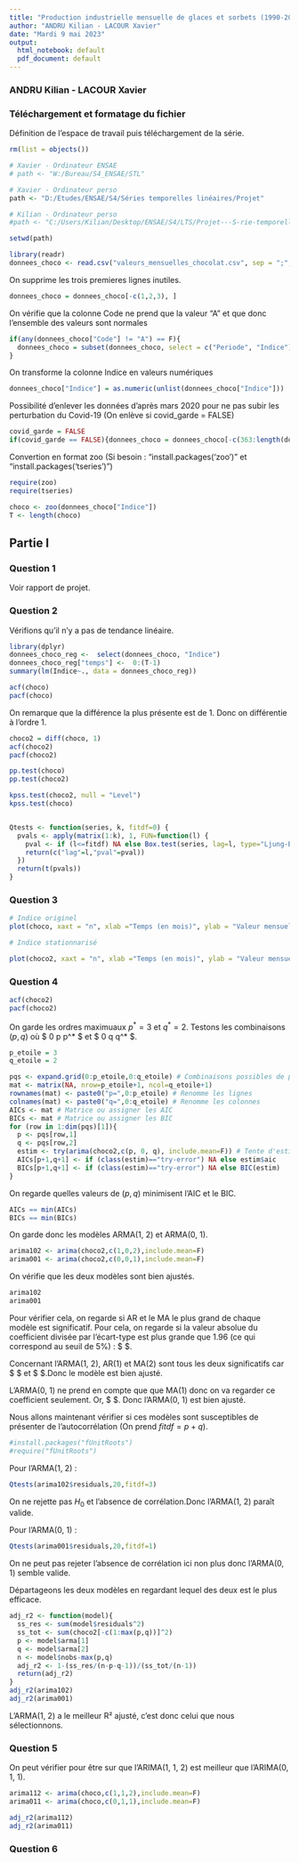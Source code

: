 ---
title: "Production industrielle mensuelle de glaces et sorbets (1990-2023)"
author: "ANDRU Kilian - LACOUR Xavier"
date: "Mardi 9 mai 2023"
output:
  html_notebook: default
  pdf_document: default
---
### ANDRU Kilian - LACOUR Xavier



### Téléchargement et formatage du fichier

Définition de l'espace de travail puis téléchargement de la série.
```{r}
rm(list = objects())

# Xavier - Ordinateur ENSAE
# path <- "W:/Bureau/S4_ENSAE/STL"     

# Xavier - Ordinateur perso
path <- "D:/Etudes/ENSAE/S4/Séries temporelles linéaires/Projet"  

# Kilian - Ordinateur perso
#path <- "C:/Users/Kilian/Desktop/ENSAE/S4/LTS/Projet---S-rie-temporelle-lin-aire"

setwd(path)

library(readr)
donnees_choco <- read.csv("valeurs_mensuelles_chocolat.csv", sep = ";", col.names = c("Periode", "Indice", "Code"))
```

On supprime les trois premieres lignes inutiles.
```{r}
donnees_choco = donnees_choco[-c(1,2,3), ]
```

On vérifie que la colonne Code ne prend que la valeur "A" et que donc l'ensemble des valeurs sont normales
```{r}
if(any(donnees_choco["Code"] != "A") == F){
  donnees_choco = subset(donnees_choco, select = c("Periode", "Indice"))
}
```

On transforme la colonne Indice en valeurs numériques
```{r}
donnees_choco["Indice"] = as.numeric(unlist(donnees_choco["Indice"]))
```

Possibilité d'enlever les données d'après mars 2020 pour ne pas subir les perturbation du Covid-19 (On enlève si covid_garde = FALSE)
```{r}
covid_garde = FALSE
if(covid_garde == FALSE){donnees_choco = donnees_choco[-c(363:length(donnees_choco$Indice)), ]}
```

Convertion en format zoo (Si besoin : "install.packages('zoo')" et "install.packages('tseries')")
```{r}
require(zoo)
require(tseries)

choco <- zoo(donnees_choco["Indice"])
T <- length(choco)
```

## Partie I

### Question 1

Voir rapport de projet.

### Question 2

Vérifions qu'il n'y a pas de tendance linéaire.

```{r}
library(dplyr)
donnees_choco_reg <-  select(donnees_choco, "Indice")
donnees_choco_reg["temps"] <-  0:(T-1)
summary(lm(Indice~., data = donnees_choco_reg))
```



```{r}
acf(choco)
pacf(choco)
```

On remarque que la différence la plus présente est de 1. Donc on différentie à l'ordre 1.

```{r}
choco2 = diff(choco, 1)
acf(choco2)
pacf(choco2)

```

```{r}
pp.test(choco)
pp.test(choco2)

kpss.test(choco2, null = "Level")
kpss.test(choco)



```
```{r}
Qtests <- function(series, k, fitdf=0) {
  pvals <- apply(matrix(1:k), 1, FUN=function(l) {
    pval <- if (l<=fitdf) NA else Box.test(series, lag=l, type="Ljung-Box", fitdf=fitdf)$p.value
    return(c("lag"=l,"pval"=pval))
  })
  return(t(pvals))
}
```


### Question 3

```{r}
# Indice originel
plot(choco, xaxt = "n", xlab ="Temps (en mois)", ylab = "Valeur mensuelle de l'indice", main = "Evolution de l'indice de production originel depuis 1990")

# Indice stationnarisé

plot(choco2, xaxt = "n", xlab ="Temps (en mois)", ylab = "Valeur mensuelle de l'indice", main = "Evolution de l'indice de production stationnarisé depuis 1990")

```

### Question 4

```{r}
acf(choco2)
pacf(choco2)
```
On garde les ordres maximuaux $p^* = 3$ et $q^* = 2$.
Testons les combinaisons $(p,q)$ où $ 0 \leq p \leq p^* $ et $ 0 \leq q \leq q^* $.

```{r}
p_etoile = 3
q_etoile = 2

pqs <- expand.grid(0:p_etoile,0:q_etoile) # Combinaisons possibles de p<=p* et q<=q*
mat <- matrix(NA, nrow=p_etoile+1, ncol=q_etoile+1)
rownames(mat) <- paste0("p=",0:p_etoile) # Renomme les lignes
colnames(mat) <- paste0("q=",0:q_etoile) # Renomme les colonnes
AICs <- mat # Matrice ou assigner les AIC
BICs <- mat # Matrice ou assigner les BIC
for (row in 1:dim(pqs)[1]){
  p <- pqs[row,1]
  q <- pqs[row,2]
  estim <- try(arima(choco2,c(p, 0, q), include.mean=F)) # Tente d'estimer l'ARMA
  AICs[p+1,q+1] <- if (class(estim)=="try-error") NA else estim$aic
  BICs[p+1,q+1] <- if (class(estim)=="try-error") NA else BIC(estim)
}
```

On regarde quelles valeurs de $(p,q)$ minimisent l'AIC et le BIC.

```{r}
AICs == min(AICs)
BICs == min(BICs)
```
On garde donc les modèles ARMA(1, 2) et ARMA(0, 1).

```{r}
arima102 <- arima(choco2,c(1,0,2),include.mean=F)
arima001 <- arima(choco2,c(0,0,1),include.mean=F)
```

On vérifie que les deux modèles sont bien ajustés.

```{r}
arima102
arima001
```
Pour vérifier cela, on regarde si AR et le MA le plus grand de chaque modèle est significatif. Pour cela, on regarde si la valeur absolue du coefficient divisée par l'écart-type est plus grande que 1.96 (ce qui correspond au seuil de 5%) : $\frac{|Coeff|}{se(Coeff)} \ge 1.96 $.


Concernant l'ARMA(1, 2), AR(1) et MA(2) sont tous les deux significatifs car $\frac{0.9139}{0.0342} \simeq 26.72 \ge 1.96 $ et $\frac{0.6453}{0.0649} \simeq 9.94 \ge 1.96 $.Donc le modèle est bien ajusté.

L'ARMA(0, 1) ne prend en compte que que MA(1) donc on va regarder ce coefficient seulement. Or,  $\frac{|-0.7322|}{0.0447} \simeq 16.38 \ge 1.96 $. Donc l'ARMA(0, 1) est bien ajusté.

Nous allons maintenant vérifier si ces modèles sont susceptibles de présenter de l'autocorrélation (On prend $fitdf = p+q$).

```{r}
#install.packages("fUnitRoots")
#require("fUnitRoots")
```

Pour l'ARMA(1, 2) :
```{r}
Qtests(arima102$residuals,20,fitdf=3)
```
On ne rejette pas $H_0$ et l'absence de corrélation.Donc l'ARMA(1, 2) paraît valide.

Pour l'ARMA(0, 1) :
```{r}
Qtests(arima001$residuals,20,fitdf=1)
```

On ne peut pas rejeter l'absence de corrélation ici non plus donc l'ARMA(0, 1) semble valide.

Départageons les deux modèles en regardant lequel des deux est le plus efficace.

```{r}
adj_r2 <- function(model){
  ss_res <- sum(model$residuals^2)
  ss_tot <- sum(choco2[-c(1:max(p,q))]^2)
  p <- model$arma[1]
  q <- model$arma[2]
  n <- model$nobs-max(p,q)
  adj_r2 <- 1-(ss_res/(n-p-q-1))/(ss_tot/(n-1))
  return(adj_r2)
}
adj_r2(arima102)
adj_r2(arima001)

```

L'ARMA(1, 2) a le meilleur R² ajusté, c'est donc celui que nous sélectionnons.

### Question 5

On peut vérifier pour être sur que l'ARIMA(1, 1, 2) est meilleur que l'ARIMA(0, 1, 1).

```{r}
arima112 <- arima(choco,c(1,1,2),include.mean=F)
arima011 <- arima(choco,c(0,1,1),include.mean=F)

adj_r2(arima112)
adj_r2(arima011)
```

### Question 6

